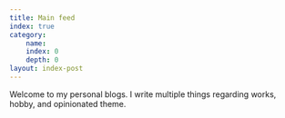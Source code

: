```yaml
---
title: Main feed
index: true
category:
    name:
    index: 0
    depth: 0
layout: index-post
---
```


Welcome to my personal blogs.
I write multiple things regarding works, hobby, and opinionated theme.

